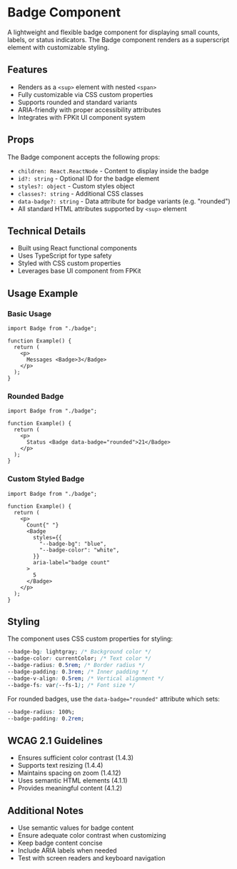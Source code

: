 
<Meta title="FP.REACT Components/Badge/Readme" />

# Badge Component

A lightweight and flexible badge component for displaying small counts, labels,
or status indicators. The Badge component renders as a superscript element with
customizable styling.

## Features

- Renders as a `<sup>` element with nested `<span>`
- Fully customizable via CSS custom properties
- Supports rounded and standard variants
- ARIA-friendly with proper accessibility attributes
- Integrates with FPKit UI component system

## Props

The Badge component accepts the following props:

- `children: React.ReactNode` - Content to display inside the badge
- `id?: string` - Optional ID for the badge element
- `styles?: object` - Custom styles object
- `classes?: string` - Additional CSS classes
- `data-badge?: string` - Data attribute for badge variants (e.g. "rounded")
- All standard HTML attributes supported by `<sup>` element

## Technical Details

- Built using React functional components
- Uses TypeScript for type safety
- Styled with CSS custom properties
- Leverages base UI component from FPKit

## Usage Example

### Basic Usage

```tsx
import Badge from "./badge";

function Example() {
  return (
    <p>
      Messages <Badge>3</Badge>
    </p>
  );
}
```

### Rounded Badge

```tsx
import Badge from "./badge";

function Example() {
  return (
    <p>
      Status <Badge data-badge="rounded">21</Badge>
    </p>
  );
}
```

### Custom Styled Badge

```tsx
import Badge from "./badge";

function Example() {
  return (
    <p>
      Count{" "}
      <Badge
        styles={{
          "--badge-bg": "blue",
          "--badge-color": "white",
        }}
        aria-label="badge count"
      >
        5
      </Badge>
    </p>
  );
}
```

## Styling

The component uses CSS custom properties for styling:

```css
--badge-bg: lightgray; /* Background color */
--badge-color: currentColor; /* Text color */
--badge-radius: 0.5rem; /* Border radius */
--badge-padding: 0.3rem; /* Inner padding */
--badge-v-align: 0.5rem; /* Vertical alignment */
--badge-fs: var(--fs-1); /* Font size */
```

For rounded badges, use the `data-badge="rounded"` attribute which sets:

```css
--badge-radius: 100%;
--badge-padding: 0.2rem;
```

## WCAG 2.1 Guidelines

- Ensures sufficient color contrast (1.4.3)
- Supports text resizing (1.4.4)
- Maintains spacing on zoom (1.4.12)
- Uses semantic HTML elements (4.1.1)
- Provides meaningful content (4.1.2)

## Additional Notes

- Use semantic values for badge content
- Ensure adequate color contrast when customizing
- Keep badge content concise
- Include ARIA labels when needed
- Test with screen readers and keyboard navigation
